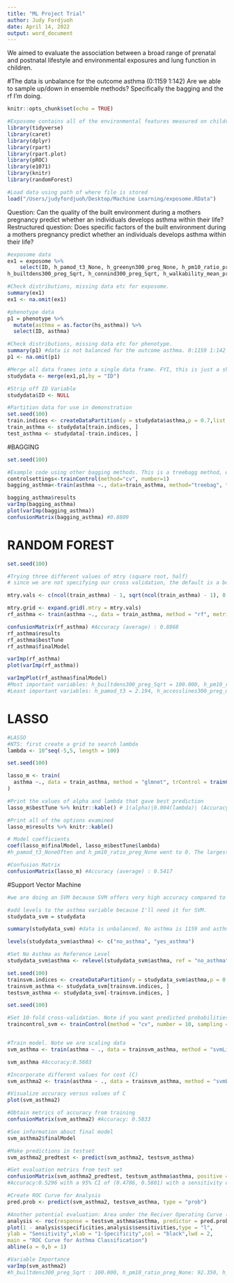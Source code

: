 ```yaml
---
title: "ML Project Trial"
author: Judy Fordjuoh
date: April 14, 2022
output: word_document
---
```

We aimed to evaluate the association between a broad range of prenatal and postnatal lifestyle and environmental exposures and lung function in children.

#The data is unbalance for the outcome asthma (0:1159 1:142) Are we able to sample up/down in ensemble methods? Specifically the bagging and the rf I'm doing. 


```r
knitr::opts_chunk$set(echo = TRUE)  

#Exposome contains all of the environmental features measured on children. Phenotype contains health outcomes measured during the study. Covariate contains demographics and maternal information during pregnancy. Codebook is a detailed listing of all variables within the data frames. 
library(tidyverse)
library(caret)
library(dplyr)
library(rpart)
library(rpart.plot)
library(pROC)
library(e1071)
library(knitr)
library(randomForest)

#Load data using path of where file is stored
load("/Users/judyfordjuoh/Desktop/Machine Learning/exposome.RData")
```

Question: Can the quality of the built environment during a mothers pregnancy predict whether an individuals develops asthma within their life? Restructured question: Does specific factors of the built environment during a mothers pregnancy predict whether an individuals develops asthma within their life?

```r
#exposome data
ex1 = exposome %>%
    select(ID, h_pamod_t3_None, h_greenyn300_preg_None, h_pm10_ratio_preg_None, h_accesslines300_preg_dic0, h_accesspoints300_preg_Log, 	
h_builtdens300_preg_Sqrt, h_connind300_preg_Sqrt, h_walkability_mean_preg_None) 

#Check distributions, missing data etc for exposome.
summary(ex1)
ex1 <- na.omit(ex1)

#phenotype data
p1 = phenotype %>%
  mutate(asthma = as.factor(hs_asthma)) %>%
  select(ID, asthma) 

#Check distributions, missing data etc for phenotype.
summary(p1) #data is not balanced for the outcome asthma. 0:1159 1:142
p1 <- na.omit(p1)

#Merge all data frames into a single data frame. FYI, this is just a shortcut by combining baseR with piping from tidyverse. There are other ways of merging across three data frames that are likely more elegant.
studydata <- merge(ex1,p1,by = "ID")  

#Strip off ID Variable
studydata$ID <- NULL

#Partition data for use in demonstration
set.seed(100)
train.indices <- createDataPartition(y = studydata$asthma,p = 0.7,list = FALSE)
train_asthma <- studydata[train.indices, ]
test_asthma <- studydata[-train.indices, ]

```


#BAGGING
```r
set.seed(100) 

#Example code using other bagging methods. This is a treebagg method, which gives you greater control of the hyperparameters
controlsettings<-trainControl(method="cv", number=1)
bagging_asthma<-train(asthma ~., data=train_asthma, method="treebag", trcontrol=controlsettings, nbagg=10, control=rpart.control(minsplit=20, cp=0))

bagging_asthma$results
varImp(bagging_asthma)
plot(varImp(bagging_asthma))
confusionMatrix(bagging_asthma) #0.8809
```


# RANDOM FOREST
```r
set.seed(100)

#Trying three different values of mtry (square root, half)
# since we are not specifying our cross validation, the default is a bootstrap. R is bootstrapping 25 times.

mtry.vals <- c(ncol(train_asthma) - 1, sqrt(ncol(train_asthma) - 1), 0.5*ncol(train_asthma) - 1)

mtry.grid <- expand.grid(.mtry = mtry.vals)
rf_asthma <- train(asthma ~., data = train_asthma, method = "rf", metric = "Accuracy", tuneGrid = mtry.grid, ntree = 100)

confusionMatrix(rf_asthma) #Accuracy (average) : 0.8868
rf_asthma$results
rf_asthma$bestTune
rf_asthma$finalModel

varImp(rf_asthma)
plot(varImp(rf_asthma))

varImpPlot(rf_asthma$finalModel)
#Most important variables: h_builtdens300_preg_Sqrt = 100.000, h_pm10_ratio_preg_None = 88.815, h_connind300_preg_Sqrt = 77.481
#Least important variables: h_pamod_t3 = 2.194, h_accesslines300_preg_dic0 = 0.000
```


# LASSO
```r
#LASSO
#NTS: first create a grid to search lambda
lambda <- 10^seq(-5,5, length = 100)

set.seed(100)

lasso_m <- train(
  asthma ~., data = train_asthma, method = "glmnet", trControl = trainControl("cv", number = 10, sampling = "down"), preProc = c("center", "scale"), tuneGrid = expand.grid(alpha = 1, lambda = lambda)
)

#Print the values of alpha and lambda that gave best prediction
lasso_m$bestTune %>% knitr::kable() # 1(alpha)|0.004(lambda)| (Accuracy)

#Print all of the options examined
lasso_m$results %>% knitr::kable()

# Model coefficients
coef(lasso_m$finalModel, lasso_m$bestTune$lambda) 
#h_pamod_t3_NoneOften and h_pm10_ratio_preg_None went to 0. The largest beta is h_accesspoints300_preg_Log = 4.794318e-01

#Confusion Matrix
confusionMatrix(lasso_m) #Accuracy (average) : 0.5417
```


#Support Vector Machine
```r
#we are doing an SVM because SVM offers very high accuracy compared to other classifiers such as logistic regression, and decision trees. It is known for its kernel trick to handle nonlinear input spaces.

#add levels to the asthma variable because I'll need it for SVM.
studydata_svm = studydata 

summary(studydata_svm) #data is unbalanced. No asthma is 1159 and asthma is 142

levels(studydata_svm$asthma) <- c("no_asthma", "yes_asthma")

#Set No Asthma as Reference Level
studydata_svm$asthma <- relevel(studydata_svm$asthma, ref = "no_asthma")

set.seed(100)
trainsvm.indices <- createDataPartition(y = studydata_svm$asthma,p = 0.7,list = FALSE)
trainsvm_asthma <- studydata_svm[trainsvm.indices, ]
testsvm_asthma <- studydata_svm[-trainsvm.indices, ]
```
 
```r

set.seed(100)

#Set 10-fold cross-validation. Note if you want predicted probabilities, you need to set class Probs=True
traincontrol_svm <- trainControl(method = "cv", number = 10, sampling = "up", classProbs = T)


#Train model. Note we are scaling data
svm_asthma <- train(asthma ~ ., data = trainsvm_asthma, method = "svmLinear", trControl = traincontrol_svm, preProcess = c("center", "scale"))

svm_asthma #Accuracy:0.5603

#Incorporate different values for cost (C)
svm_asthma2 <- train(asthma ~ ., data = trainsvm_asthma, method = "svmLinear",  trControl = traincontrol_svm, preProcess = c("center", "scale"), tuneGrid = expand.grid(C = seq(0.001,2, length = 30)))

#Visualize accuracy versus values of C
plot(svm_asthma2)

#Obtain metrics of accuracy from training
confusionMatrix(svm_asthma2) #Accuracy: 0.5833

#See information about final model
svm_asthma2$finalModel

#Make predictions in testset
svm_asthma2_predtest <- predict(svm_asthma2, testsvm_asthma)

#Get evaluation metrics from test set
confusionMatrix(svm_asthma2_predtest, testsvm_asthma$asthma, positive = "yes_asthma")
#Accuracy:0.5296 with a 95% CI of (0.4786, 0.5801) with a sensitivity of 0.64286 and a specificity of 0.5158

#Create ROC Curve for Analysis
pred.prob <- predict(svm_asthma2, testsvm_asthma, type = "prob")

#Another potential evaluation: Area under the Reciver Operating Curve (AUROC)
analysis <- roc(response = testsvm_asthma$asthma, predictor = pred.prob[,2])
plot(1 - analysis$specificities,analysis$sensitivities,type = "l",
ylab = "Sensitivity",xlab = "1-Specificity",col = "black",lwd = 2,
main = "ROC Curve for Asthma Classification")
abline(a = 0,b = 1)

#Variable Importance
varImp(svm_asthma2)
#h_builtdens300_preg_Sqrt : 100.000, h_pm10_ratio_preg_None: 92.350, h_accesspoints300_preg_Log = 88.992
```

